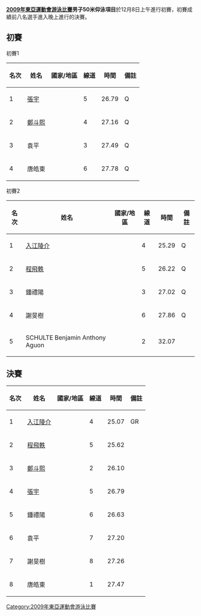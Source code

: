 {{unreferenced|time=2009-12-14T13:24:36+00:00}}
'''[[2009年東亞運動會游泳比賽|2009年東亞運動會游泳比賽]]男子50米仰泳項目'''於12月8日上午進行初賽，初賽成績前八名選手進入晚上進行的決賽。

==初賽==
;初賽1
{| class="wikitable"
|-
!名次!!姓名!!國家/地區!!線道!!時間!!備註
|-
|1||[[張宇_(游泳運動員)|張宇]]||{{CHN}}||5||26.79||Q
|-
|2||[[鄭斗熙|鄭斗熙]]||{{KOR}}||4||27.16||Q
|-
|3||袁平||{{TPE}}||3||27.49||Q
|-
|4||唐皓東||{{MAC}}||6||27.78||Q
|}

;初賽2
{| class="wikitable"
|-
!名次!!姓名!!國家/地區!!線道!!時間!!備註
|-
|1||[[入江陵介|入江陵介]]||{{JPN}}||4||25.29||Q
|-
|2||[[程飛軼|程飛軼]]||{{CHN}}||5||26.22||Q
|-
|3||鍾禮陽||{{HKG}}||3||27.02||Q
|-
|4||謝旻樹||{{HKG}}||6||27.86||Q
|-
|5||SCHULTE Benjamin Anthony Aguon||{{GUM}}||2||32.07||
|}

==決賽==
{| class="wikitable"
|-
!名次!!姓名!!國家/地區!!線道!!時間!!備註
|-
|1||[[入江陵介|入江陵介]]||{{JPN}}||4||25.07||GR
|-
|2||[[程飛軼|程飛軼]]||{{CHN}}||5||25.62||
|-
|3||[[鄭斗熙|鄭斗熙]]||{{KOR}}||2||26.10||
|-
|4||[[張宇_(游泳運動員)|張宇]]||{{CHN}}||5||26.79||
|-
|5||鍾禮陽||{{HKG}}||6||26.63||
|-
|6||袁平||{{TPE}}||7||27.20||
|-
|7||謝旻樹||{{HKG}}||8||27.26
|-
|8||唐皓東||{{MAC}}||1||27.47||
|}

[[Category:2009年東亞運動會游泳比賽|Category:2009年東亞運動會游泳比賽]]